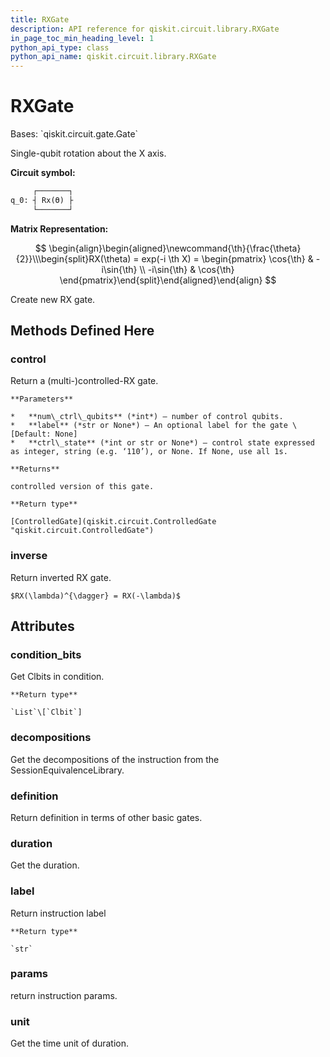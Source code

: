 ```yaml
---
title: RXGate
description: API reference for qiskit.circuit.library.RXGate
in_page_toc_min_heading_level: 1
python_api_type: class
python_api_name: qiskit.circuit.library.RXGate
---
```


# RXGate

<Class id="qiskit.circuit.library.RXGate" isDedicatedPage={true} github="https://github.com/qiskit/qiskit/tree/stable/0.19/qiskit/circuit/library/standard_gates/rx.py" signature="RXGate(theta, label=None)" modifiers="class">
  Bases: `qiskit.circuit.gate.Gate`

  Single-qubit rotation about the X axis.

  **Circuit symbol:**

  ```python
       ┌───────┐
  q_0: ┤ Rx(ϴ) ├
       └───────┘
  ```

  **Matrix Representation:**

$$
\begin{align}\begin{aligned}\newcommand{\th}{\frac{\theta}{2}}\\\begin{split}RX(\theta) = exp(-i \th X) =
\begin{pmatrix}
\cos{\th}   & -i\sin{\th} \\
-i\sin{\th} & \cos{\th}
\end{pmatrix}\end{split}\end{aligned}\end{align} 
$$

  Create new RX gate.

  ## Methods Defined Here

  <span id="qiskit-circuit-library-rxgate-control" />

  ### control

  <Function id="qiskit.circuit.library.RXGate.control" signature="RXGate.control(num_ctrl_qubits=1, label=None, ctrl_state=None)">
    Return a (multi-)controlled-RX gate.

    **Parameters**

    *   **num\_ctrl\_qubits** (*int*) – number of control qubits.
    *   **label** (*str or None*) – An optional label for the gate \[Default: None]
    *   **ctrl\_state** (*int or str or None*) – control state expressed as integer, string (e.g. ‘110’), or None. If None, use all 1s.

    **Returns**

    controlled version of this gate.

    **Return type**

    [ControlledGate](qiskit.circuit.ControlledGate "qiskit.circuit.ControlledGate")
  </Function>

  <span id="qiskit-circuit-library-rxgate-inverse" />

  ### inverse

  <Function id="qiskit.circuit.library.RXGate.inverse" signature="RXGate.inverse()">
    Return inverted RX gate.

    $RX(\lambda)^{\dagger} = RX(-\lambda)$
  </Function>

  ## Attributes

  ### condition\_bits

  <Attribute id="qiskit.circuit.library.RXGate.condition_bits">
    Get Clbits in condition.

    **Return type**

    `List`\[`Clbit`]
  </Attribute>

  ### decompositions

  <Attribute id="qiskit.circuit.library.RXGate.decompositions">
    Get the decompositions of the instruction from the SessionEquivalenceLibrary.
  </Attribute>

  ### definition

  <Attribute id="qiskit.circuit.library.RXGate.definition">
    Return definition in terms of other basic gates.
  </Attribute>

  ### duration

  <Attribute id="qiskit.circuit.library.RXGate.duration">
    Get the duration.
  </Attribute>

  ### label

  <Attribute id="qiskit.circuit.library.RXGate.label">
    Return instruction label

    **Return type**

    `str`
  </Attribute>

  ### params

  <Attribute id="qiskit.circuit.library.RXGate.params">
    return instruction params.
  </Attribute>

  ### unit

  <Attribute id="qiskit.circuit.library.RXGate.unit">
    Get the time unit of duration.
  </Attribute>
</Class>

